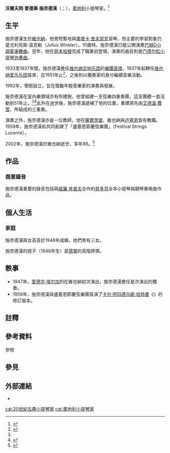 {{noteTA
|G1=地名
|G2=Movie
|G3=Music
|1=zh-cn:沃尔夫冈; zh-tw:沃夫岡; zh-hk:胡爾夫岡; zh-hant:沃爾夫岡;
}}
{{About|奧地利小提琴家沃爾夫岡·施奈德漢|前[[德國聯邦國防軍|德國聯邦國防軍]]{{Link-de|德國聯邦國防軍總監|Generalinspekteur der Bundeswehr|總監}}|{{Link-de|沃爾夫岡·施奈德漢 (德國陸軍將領)|Wolfgang Schneiderhan (General)|沃爾夫岡·施奈德漢}}}}
{{Infobox musical artist
| name             = 施奈德漢
| real_name        = 
| native_name      = Wolfgang Eduard Schneiderhan
| native_name_lang = de
| Background       = non_vocal_instrumentalist
| image            = Schneiderhan-wolfgang-in-radio-wien-heft19-04-02-1938-s04-foto-fayer.jpg
| image_size       =
| caption          = 1938年的施奈德汉
| nationality      = 
| birth_date       = {{birth date|1915|5|28}}
| birth_place      = {{flag|奥匈帝国}}[[維也納|維也納]]
| death_date       = {{death date and age|2002|5|18|1915|5|28}}
| death_place      = {{flag|奥地利}}[[維也納|維也納]]
| death_cause      = 
| resting_place    = 
| alma_mater       = [[维也纳音乐与表演艺术大学|维也纳音乐学院]]
| Instrument       = [[小提琴|小提琴]]
| Genre            = [[古典音乐|古典音乐]]
| Occupation       = [[小提琴家|小提琴家]]
| Years_active     = 
| Label            = 
| related_group    = 
| spouse           = {{tsl|de|Irmgard Seefried|伊姆加德·席芙瑞德}}
| children         = 3，包括{{link-en|莫娜·西弗里德|Mona Seefried}}
| signature        = 
| URL              = 
}}

'''沃爾夫岡·愛德華·施奈德漢'''（{{lang-de|Wolfgang Eduard Schneiderhan}}；{{bd|1915年|5月28日|2002年|5月18日}}），[[奧地利|奧地利]]小提琴家。<ref>{{Cite news|title=Wolfgang Schneiderhan, 86, Violinist|url=https://www.nytimes.com/2002/05/25/arts/wolfgang-schneiderhan-86-violinist.html|newspaper=The New York Times|date=2002-05-25|accessdate=2008-10-25|issn=0362-4331|language=en-US|author=The Associated Press}}</ref>

== 生平 ==
施奈德漢生於[[維也納|維也納]]，他曾短暫地與[[奧塔卡·舍夫契克|奧塔卡·舍夫契克]]習琴，但主要的學習對象仍是尤利烏斯·溫克勒（Julius Winkler）。10歲時，施奈德漢已能公開演奏[[约翰·塞巴斯蒂安·巴赫|巴赫]][[无伴奏小提琴奏鸣曲与组曲_(巴赫)#第2號組曲|D小調夏康舞曲]]。翌年，他在[[哥本哈根|哥本哈根]]完成了職業初登場，演奏的曲目則是[[费利克斯·门德尔松·巴托尔迪|门德尔松]][[小提琴协奏曲_(门德尔松)|小提琴协奏曲]]。

1933至1937年間，施奈德漢擔任[[维也纳交响乐团|维也纳交响乐团]]的[[樂團首席|樂團首席]]，1937年起轉任[[维也纳爱乐乐团|维也纳爱乐乐团]]首席，迄1951年止<ref name="telobit">{{cite news|title=Wolfgang Schneiderhan|work=Daily Telegraph|location=London|date=2002-05-23|url=https://www.telegraph.co.uk/news/main.jhtml?xml=/news/2002/05/24/db2403.xml|archive-url=https://archive.is/20120524004942/http://www.telegraph.co.uk/news/main.jhtml?xml=/news/2002/05/24/db2403.xml|archive-date=2012-05-24|accessdate=2008-02-09}}</ref>，之後則以獨奏家的身分繼續音樂活動。

1992年，領銜設立{{le|國際克萊斯勒大賽|International Fritz Kreisler Competition}}，旨在獎勵年輕音樂家的演奏與發展。

施奈德漢在室內樂領域亦有所建樹，他曾組建一支弦樂四重奏團，這支團體一直活動到51年止。{{NoteTag|「施奈德漢四重奏團」的其他成員分別是奧托·斯特拉瑟（Otto Strasser，小提琴）、恩斯特·莫拉維克（Ernst Morawec，中提琴），以及理查·克羅察克（Richard Krotschak，大提琴）。團體解散後，斯特拉瑟等人與維也納愛樂前首席、奧地利小提琴家{{link-de|瓦爾特·巴里利|Walter Barylli}}另組「巴里利弦樂四重奏團」。}}<ref name="telobit" /><ref>{{Cite web |date=2022-05-18 |title=理查·史特勞斯 (Richard Strauss)與許奈德罕弦樂四重奏團（Schneiderhan Quartet） |url=https://jojoclassicalmusic.blogspot.com/2022/05/richard-straussschneiderhan-quartet.html?fbclid=IwAR1SisvbiRWquRsRZjw2wPCYyZQtLYeiBjgRXl_6tmLIABVxv-sBGC47VXs |website=blogspot.com |access-date=2022-06-21}}</ref>此外在{{tsl|de|Georg Kulenkampff|格奧爾格·庫倫坎普夫}}過世後，施奈德漢遞補了他的位置，重建原先由[[艾德溫·費雪|艾德溫·費雪]]、{{tsl|en|Enrico Mainardi|恩里科·梅納迪}}所組成的三重奏。

演奏之外，施奈德漢亦是一位教師，他在[[薩爾茨堡|薩爾茨堡]]、維也納與[[卢塞恩|卢塞恩]]皆有教職。1959年，施奈德漢和{{tsl|en|Rudolf Baumgartner|魯道夫·包加納}}共同創建了「盧塞恩節慶弦樂團」（Festival Strings Lucerne）。

2002年，施奈德漢於維也納逝世，享年86。<ref>{{Cite news|url=https://www.telegraph.co.uk/news/obituaries/1395128/Wolfgang-Schneiderhan.html|title=Obituary of Wolfgang Schneiderhan|author=|date=2002-05-24|work=|publisher=The Telegraph|accessdate=2020-08-14|language=en|format=|archiveurl=https://web.archive.org/web/20190716144657/https://www.telegraph.co.uk/news/obituaries/1395128/Wolfgang-Schneiderhan.html|archivedate=2019-07-16|dead-url=no}}</ref>

== 作品 ==
=== 商業錄音 ===
施奈德漢重要的錄音包括與[[威廉·肯普夫|威廉·肯普夫]]合作的[[路德维希·范·贝多芬|貝多芬]]全本小提琴與鋼琴奏鳴曲作品。{{NoteTag|該次製作的地點位於[[维也纳音乐厅|维也纳音乐厅]]當中的中型廳，即「莫扎特廳」（Mozartsaal）。}}

== 個人生活 ==
=== 家庭 ===
施奈德漢與女高音{{tsl|de|Irmgard Seefried|伊姆加德·席芙瑞德}}於1948年成婚，他們育有三女。

施奈德漢的姪子{{tsl|de|Wolfgang Schneiderhan (General)|沃爾夫岡·施奈德漢 (將領)|沃爾夫岡·施奈德漢}}（1946年生）是[[德國聯邦國防軍|德軍]]的高階將領。

== 軼事 ==
* 1947年，[[爱德华·埃尔加|爱德华·埃尔加]]的{{link-en|小提琴協奏曲 (艾爾加)|Violin Concerto (Elgar)|小提琴協奏曲}}在維也納初次演出，施奈德漢擔任是次演出的獨奏。
* 1959年，施奈德漢與盧塞恩節慶弦樂團首演了[[卡尔·阿玛德乌斯·哈特曼|卡尔·阿玛德乌斯·哈特曼]]《{{tsl|en|Concerto funebre|葬禮協奏曲}}》的修訂版本。

== 註釋 ==
{{NoteFoot}}

== 參考資料 ==
;參照
{{reflist}}

== 參見 ==
{{Portal box|人物|古典音樂}}

== 外部連結 ==
* {{discogs artist|832900}}

{{Authority control}}

{{DEFAULTSORT:Schneiderhan, Wolfgang}}
[[cat:20世紀古典小提琴家|cat:20世紀古典小提琴家]]
[[cat:奧地利小提琴家|cat:奧地利小提琴家]]